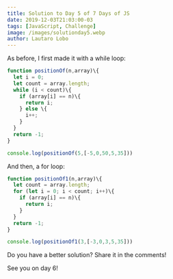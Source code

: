 ```yaml
---
title: Solution to Day 5 of 7 Days of JS
date: 2019-12-03T21:03:00-03
tags: [JavaScript, Challenge]
image: /images/solutionday5.webp
author: Lautaro Lobo
---
```


As before, I first made it with a while loop:

~~~javascript
function positionOf(n,array)\{
  let i = 0;
  let count = array.length;
  while (i < count)\{
    if (array[i] == n)\{
      return i;
    } else \{
      i++;
    }
  }
  return -1;
}

console.log(positionOf(5,[-5,0,50,5,35]))
~~~

And then, a for loop:

~~~javascript
function positionOf1(n,array)\{
  let count = array.length;
  for (let i = 0; i < count; i++)\{
    if (array[i] == n)\{
      return i;
    }
  }
  return -1;
}

console.log(positionOf1(3,[-3,0,3,5,35]))
~~~

Do you have a better solution? Share it in the comments!

See you on day 6!

<script type="application/ld+json">
\{
 "@context": "https://schema.org", 
 "@type": "BlogPosting",
 "url": "https://lautarolobo.xyz/blog/solution-to-day-5-of-7-days-of-js",
 "mainEntityOfPage": "https://lautarolobo.xyz/blog/solution-to-day-5-of-7-days-of-js",
 "headline": "Solution to Day 5 of 7 Days of JS",
 "alternativeHeadline": "7 Days of JS - Solution to Day 5",
 "genre": "JavaScript", 
 "keywords": [
  "javascript", 
  "challenge", 
  "programming"
],  
 "wordcount": "31",
 "datePublished": "2019-12-03",
 "dateCreated": "2019-12-03",
 "dateModified": "2024-06-25",
 "description": "This is the solution to the 5th day of #7DaysJS",
 "isFamilyFriendly": "true",
 "image": "https://imgsafe.org/image/5709e8ceba",
 "publisher": \{
  "@type": "Organization",
  "name": "Lautaro Jordan Lobo Ravarotto",
  "url": "https://lautarolobo.xyz",
  "logo": \{  
   "@type": "ImageObject",
   "author": "Lautaro Jordan Lobo Ravarotto",
   "url": "https://imgsafe.org/image/5709e8ceba.png"
   }
  },
 "author": \{
  "@type": "Person",
  "name": "Lautaro Jordan Lobo Ravarotto",
  "url": "https://lautarolobo.xyz",
  "email": "contact@lautarolobo.xyz",
  "birthDate": "2000-04-12",
  "gender": "male",
  "nationality": "Argentina",
  "alumniOf": \{
   "@type": "CollegeOrUniversity",
   "legalName": "National University of Córdoba",
   "sameAs": "https://en.wikipedia.org/wiki/National_University_of_C%C3%B3rdoba",
   "location": \{
    "@type": "Place",
    "sameAs": "http://unc.edu.ar",
    "name": "National University of Córdoba",
    "address": \{
      "@type": "PostalAddress",
      "streetAddress": "Av. Haya de la Torre s/n",
      "addressCountry": "Argentina",
      "addressLocality": "Córdoba",
      "postalCode": "5000" 
      }
     }
    }
   },
 "creator": \{
  "@type": "Person",
  "name": "Lautaro Jordan Lobo Ravarotto",
  "url": "https://lautarolobo.xyz",
  "email": "contact@lautarolobo.xyz",
  "birthDate": "2000-04-12",
  "gender": "male",
  "nationality": "Argentina",
  "alumniOf": \{
   "@type": "CollegeOrUniversity",
   "legalName": "National University of Córdoba",
   "sameAs": "https://en.wikipedia.org/wiki/National_University_of_C%C3%B3rdoba",
   "location": \{
    "@type": "Place",
    "sameAs": "http://unc.edu.ar",
    "name": "National University of Córdoba",
    "address": \{
      "@type": "PostalAddress",
      "streetAddress": "Av. Haya de la Torre s/n",
      "addressCountry": "Argentina",
      "addressLocality": "Córdoba",
      "postalCode": "5000" 
      }
     }
    }   
   }
  }
 }
},
</script>